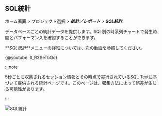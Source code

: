 ## SQL統計

ホーム画面 > プロジェクト選択 > **_統計／レポート_** > **_SQL統計_**

データベースごとの統計データを提供します。SQL別の時系列チャートで発生時間とパフォーマンスを確認することができます。 

**_SQL統計_**メニューの詳細については、次の動画を参照してください。

{@youtube: lt_R3SeTbOc}

:::note

5秒ごとに収集されるセッション情報とその時点で実行されているSQL Textに基づいて提供される統計ページです。このページは、収集方法によって誤差が生じる可能性があります。

:::

![SQL統計](/img/db-stat.png)

